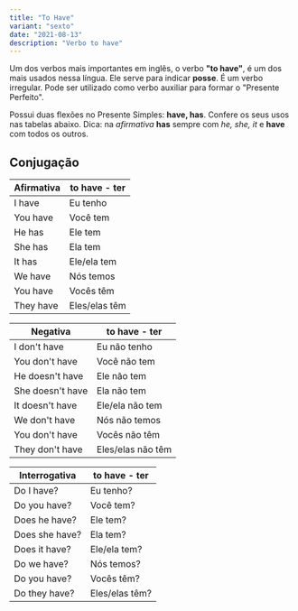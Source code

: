 ```yaml
---
title: "To Have"
variant: "sexto"
date: "2021-08-13"
description: "Verbo to have"
---
```


Um dos verbos mais importantes em inglês, o verbo **"to have"**, é um dos mais usados nessa língua. Ele serve para indicar **posse**. É um verbo irregular. Pode ser utilizado como verbo auxiliar para formar o "Presente Perfeito".

Possui duas flexões no Presente Simples: **have, has**. Confere os seus usos nas tabelas abaixo. Dica: na _afirmativa_ **has** sempre com _he, she, it_ e **have** com todos os outros.

## Conjugação

| Afirmativa | to have - ter |
| ---------- | ------------- |
| I have     | Eu tenho      |
| You have   | Você tem      |
| He has     | Ele tem       |
| She has    | Ela tem       |
| It has     | Ele/ela tem   |
| We have    | Nós temos     |
| You have   | Vocês têm     |
| They have  | Eles/elas têm |

| Negativa         | to have - ter     |
| ---------------- | ----------------- |
| I don't have     | Eu não tenho      |
| You don't have   | Você não tem      |
| He doesn't have  | Ele não tem       |
| She doesn't have | Ela não tem       |
| It doesn't have  | Ele/ela não tem   |
| We don't have    | Nós não temos     |
| You don't have   | Vocês não têm     |
| They don't have  | Eles/elas não têm |

| Interrogativa  | to have - ter  |
| -------------- | -------------- |
| Do I have?     | Eu tenho?      |
| Do you have?   | Você tem?      |
| Does he have?  | Ele tem?       |
| Does she have? | Ela tem?       |
| Does it have?  | Ele/ela tem?   |
| Do we have?    | Nós temos?     |
| Do you have?   | Vocês têm?     |
| Do they have?  | Eles/elas têm? |
